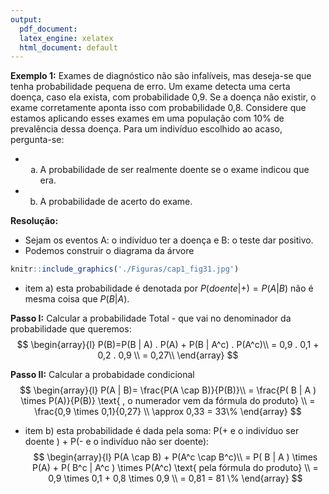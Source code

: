 ---
output:
  pdf_document: 
  latex_engine: xelatex
  html_document: default
---


**Exemplo 1:** Exames de diagnóstico não são infalíveis, mas deseja-se que tenha probabilidade pequena de erro. Um exame detecta uma certa doença, caso ela exista, com probabilidade 0,9. Se a doença não existir, o exame corretamente aponta isso com probabilidade 0,8. Considere que estamos aplicando esses exames em uma população com $10\%$ de prevalência dessa doença. Para um indivíduo escolhido ao acaso, pergunta-se:

- a) A probabilidade de ser realmente doente se o exame indicou que era. 
- b) A probabilidade de acerto do exame. 

**Resolução:**

- Sejam os eventos A: o indivíduo ter a doença e B: o teste dar positivo.
- Podemos construir o diagrama da árvore

```{r,fig.width=5cm,fig.height=10}
knitr::include_graphics('./Figuras/cap1_fig31.jpg')
```

- item a) esta probabilidade é denotada por $P( doente | +)= P(A | B)$ não é mesma coisa que $P(B | A)$.

**Passo I:** Calcular a probabilidade Total - que vai no denominador da probabilidade que queremos: 
$$
\begin{array}{l}
P(B)=P(B | A) . P(A) + P(B | A^c) . P(A^c)\\
= 0,9 . 0,1 + 0,2 . 0,9 \\
= 0,27\\
\end{array}
$$

**Passo II:** Calcular a probabidade condicional
$$
\begin{array}{l}
P(A | B)= \frac{P(A \cap B)}{P(B)}\\
= \frac{P( B | A ) \times P(A)}{P(B)} \text{ , o numerador vem da fórmula do produto} \\
= \frac{0,9 \times 0,1}{0,27} \\
\approx 0,33 = 33\%
\end{array}
$$

- item b) esta probabilidade é dada pela soma: P(+ e o indivíduo ser doente ) + P(- e o indivíduo não ser doente):
$$
\begin{array}{l}
P(A \cap B) + P(A^c \cap B^c)\\
= P( B | A ) \times P(A) + P( B^c  | A^c ) \times P(A^c)  \text{ pela fórmula do produto} \\
= 0,9 \times 0,1 + 0,8 \times 0,9 \\
= 0,81 = 81 \%
\end{array}
$$
